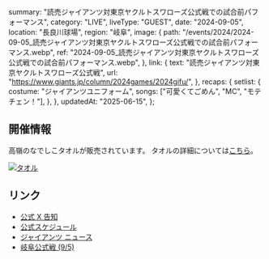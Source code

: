   summary: "読売ジャイアンツ対東京ヤクルトスワローズ公式戦での試合前パフォーマンス",
  category: "LIVE",
  liveType: "GUEST",
  date: "2024-09-05",
  location: "長良川球場",
  region: "岐阜",
  image: {
    path: "/events/2024/2024-09-05_読売ジャイアンツ対東京ヤクルトスワローズ公式戦での試合前パフォーマンス.webp",
    ref: "2024-09-05_読売ジャイアンツ対東京ヤクルトスワローズ公式戦での試合前パフォーマンス.webp",
  },
  link: {
    text: "読売ジャイアンツ対東京ヤクルトスワローズ公式戦",
    url: "https://www.giants.jp/column/2024games/2024gifu/",
  },
  recaps: {
    setlist: {
      costume: "ジャイアンツユニフォーム",
      songs: ["可愛くてごめん", "MC", "モテチェン！"],
    },
  },
  updatedAt: "2025-06-15",
};

## 開催情報

高嶺のなでしこタオルが販売されています。
タオルの詳細については[こちら](https://www.giants.jp/news/24398/)。

[![タオル](/events/2024/2024-09-05_読売ジャイアンツ対東京ヤクルトスワローズ公式戦での試合前パフォーマンス_タオル.webp)](/events/2024/2024-09-05_読売ジャイアンツ対東京ヤクルトスワローズ公式戦での試合前パフォーマンス_タオル.webp)

## リンク

- [公式 X 告知](https://x.com/takanenofficial/status/1829436442592121198)
- [公式スケジュール](https://takanenonadeshiko.jp/events/event/読売ジャイアンツ対東京ヤクルトスワローズ公式/)
- [ジャイアンツ ニュース](https://www.giants.jp/news/24398/)
- [岐阜公式戦 (9/5)](https://www.giants.jp/column/2024games/2024gifu/)
